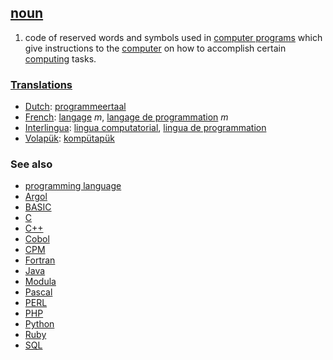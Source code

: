 == [[noun]] ==
#code of reserved words and symbols used in [[computer program]]s which give instructions to the [[computer]] on how to accomplish certain [[computing]] tasks.

===[[Translation]]s===
*[[Dutch]]: [[programmeertaal]]
*[[French]]: [[langage]] ''m'', [[langage de programmation]] ''m''
*[[Interlingua]]: [[lingua computatorial]], [[lingua de programmation]]
*[[Volapük]]: [[kompütapük]]

=== See also ===

*[[programming language]]
*[[Argol]]
*[[BASIC]]
*[[C]]
*[[Cplusplus|C++]]
*[[Cobol]]
*[[CPM]]
*[[Fortran]]
*[[Java]]
*[[Modula]]
*[[Pascal]]
*[[PERL]]
*[[PHP]]
*[[Python]]
*[[Ruby]]
*[[SQL]]
